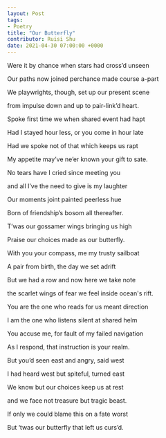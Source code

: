 ---
layout: Post
tags:
- Poetry
title: "Our Butterfly"
contributor: Ruisi Shu
date: 2021-04-30 07:00:00 +0000
---
<p style="text-align:right">

Were it by chance when stars had cross’d unseen<br />

Our paths now joined perchance made course a-part<br />

We playwrights, though, set up our present scene<br />

from impulse down and up to pair-link’d heart.<br />

Spoke first time we when shared event had hapt<br />

Had I stayed hour less, or you come in hour late<br />

Had we spoke not of that which keeps us rapt<br />

My appetite may’ve ne’er known your gift to sate.<br />

No tears have I cried since meeting you<br />

and all I’ve the need to give is my laughter<br />

Our moments joint painted peerless hue<br />

Born of friendship’s bosom all thereafter.<br />

T’was our gossamer wings bringing us high<br />

Praise our choices made as our butterfly.<br />

</p>

With you your compass, me my trusty sailboat<br />

A pair from birth, the day we set adrift<br />

But we had a row and now here we take note<br />

the scarlet wings of fear we feel inside ocean's rift.<br />

You are the one who reads for us meant direction<br />

I am the one who listens silent at shared helm<br />

You accuse me, for fault of my failed navigation<br />

As I respond, that instruction is your realm.<br />

But you’d seen east and angry, said west<br />

I had heard west but spiteful, turned east<br />

We know but our choices keep us at rest<br />

and we face not treasure but tragic beast.<br />

If only we could blame this on a fate worst<br />

But ‘twas our butterfly that left us curs’d.<br />